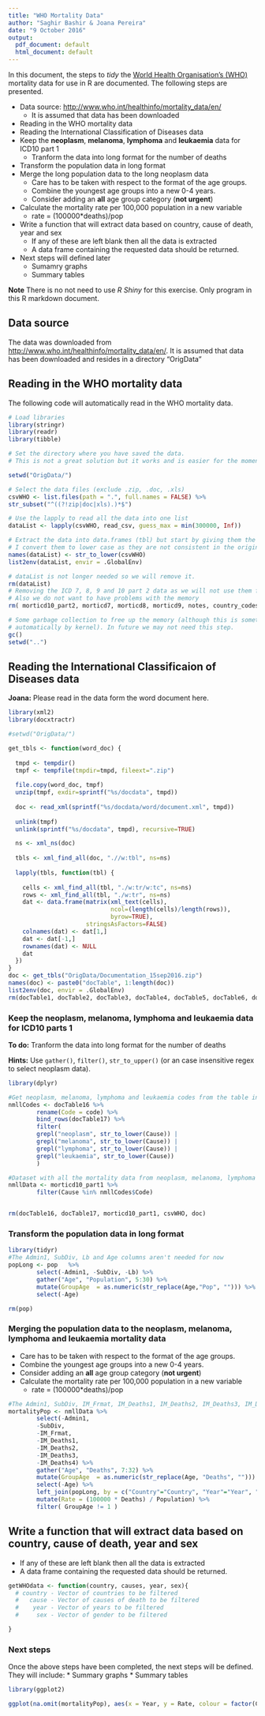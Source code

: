 ```yaml
---
title: "WHO Mortality Data"
author: "Saghir Bashir & Joana Pereira"
date: "9 October 2016"
output:
  pdf_document: default
  html_document: default
---
```


In this document, the steps to *tidy* the [World Health Organisation's (WHO)](www.who.int) mortality data for use in R are documented. The following steps are presented.

* Data source: <http://www.who.int/healthinfo/mortality_data/en/>
  + It is assumed that data has been downloaded
* Reading in the WHO mortality data
* Reading the International Classification of Diseases data
* Keep the **neoplasm**, **melanoma**, **lymphoma** and **leukaemia** data for ICD10 part 1
  + Tranform the data into long format for the number of deaths
* Transform the population data in long format
* Merge the long population data to the long neoplasm data
  + Care has to be taken with respect to the format of the age groups. 
  + Combine the youngest age groups into a new 0-4 years. 
  + Consider adding an **all** age group category (**not urgent**)
* Calculate the mortality rate per 100,000 population in a new variable
  + rate = (100000*deaths)/pop
* Write a function that will extract data based on country, cause of death, year and sex
  + If any of these are left blank then all the data is extracted
  + A data frame containing the requested data should be returned.
* Next steps will defined later
  * Sumamry graphs
  * Summary tables
  
**Note** There is no not need to use *R Shiny* for this exercise. Only program in this R markdown document.

## Data source

The data was downloaded from <http://www.who.int/healthinfo/mortality_data/en/>. It is assumed that data has been downloaded and resides in a directory "OrigData"

## Reading in the WHO mortality data

The following code will automatically read in the WHO mortality data.
```r
# Load libraries
library(stringr)
library(readr)
library(tibble)

# Set the directory where you have saved the data.
# This is not a great solution but it works and is easier for the moment, Later it should change.

setwd("OrigData/")

# Select the data files (exclude .zip, .doc, .xls)
csvWHO <- list.files(path = ".", full.names = FALSE) %>%
str_subset("^((?!zip|doc|xls).)*$")

# Use the lapply to read all the data into one list
dataList <- lapply(csvWHO, read_csv, guess_max = min(300000, Inf))

# Extract the data into data.frames (tbl) but start by giving them the dataest you want.
# I convert them to lower case as they are not consistent in the original.
names(dataList) <- str_to_lower(csvWHO)
list2env(dataList, envir = .GlobalEnv)

# dataList is not longer needed so we will remove it.
rm(dataList)
# Removing the ICD 7, 8, 9 and 10 part 2 data as we will not use them for the moment.
# Also we do not want to have problems with the memory
rm( morticd10_part2, morticd7, morticd8, morticd9, notes, country_codes)

# Some garbage collection to free up the memory (although this is something that is
# automatically by kernel). In future we may not need this step.
gc()
setwd("..")

```

## Reading the International Classificaion of Diseases data

**Joana:** Please read in the data form the word document here.
```r
library(xml2)
library(docxtractr)

#setwd("OrigData/")

get_tbls <- function(word_doc) {
  
  tmpd <- tempdir()
  tmpf <- tempfile(tmpdir=tmpd, fileext=".zip")
  
  file.copy(word_doc, tmpf)
  unzip(tmpf, exdir=sprintf("%s/docdata", tmpd))
  
  doc <- read_xml(sprintf("%s/docdata/word/document.xml", tmpd))
  
  unlink(tmpf)
  unlink(sprintf("%s/docdata", tmpd), recursive=TRUE)

  ns <- xml_ns(doc)
  
  tbls <- xml_find_all(doc, ".//w:tbl", ns=ns)
  
  lapply(tbls, function(tbl) {
    
    cells <- xml_find_all(tbl, "./w:tr/w:tc", ns=ns)
    rows <- xml_find_all(tbl, "./w:tr", ns=ns)
    dat <- data.frame(matrix(xml_text(cells), 
                             ncol=(length(cells)/length(rows)), 
                             byrow=TRUE), 
                      stringsAsFactors=FALSE)
    colnames(dat) <- dat[1,]
    dat <- dat[-1,]
    rownames(dat) <- NULL
    dat
  })
}
doc <- get_tbls("OrigData/Documentation_15sep2016.zip")
names(doc) <- paste0("docTable", 1:length(doc))
list2env(doc, envir = .GlobalEnv)
rm(docTable1, docTable2, docTable3, docTable4, docTable5, docTable6, docTable7, docTable8, docTable9, docTable10, docTable11, docTable12, docTable13, docTable14, docTable15, docTable18)

```


### Keep the **neoplasm**, **melanoma**, **lymphoma** and **leukaemia** data for ICD10 parts 1 

**To do:** Tranform the data into long format for the number of deaths

**Hints:** Use `gather()`, `filter()`, `str_to_upper()` (or an case insensitive regex to select neoplasm data). 

```r
library(dplyr)

#Get neoplasm, melanoma, lymphoma and leukaemia codes from the table in Documentation_15sep2016.doc
nmllCodes <- docTable16 %>%
        rename(Code = code) %>%
        bind_rows(docTable17) %>%
        filter(
        grepl("neoplasm", str_to_lower(Cause)) |
        grepl("melanoma", str_to_lower(Cause)) |
        grepl("lymphoma", str_to_lower(Cause)) |
        grepl("leukaemia", str_to_lower(Cause))
        )

#Dataset with all the mortality data from neoplasm, melanoma, lymphoma and leukaemia
nmllData <- morticd10_part1 %>%
        filter(Cause %in% nmllCodes$Code)


rm(docTable16, docTable17, morticd10_part1, csvWHO, doc)

```



### Transform the population data in long format

```r
library(tidyr)
#The Admin1, SubDiv, Lb and Age columns aren't needed for now
popLong <- pop   %>%
        select(-Admin1, -SubDiv, -Lb) %>%
        gather("Age", "Population", 5:30) %>%
        mutate(GroupAge  = as.numeric(str_replace(Age,"Pop", ""))) %>%
        select(-Age)

rm(pop)

```


### Merging the population data to the neoplasm, melanoma, lymphoma and leukaemia mortality data

  * Care has to be taken with respect to the format of the age groups. 
  * Combine the youngest age groups into a new 0-4 years. 
  * Consider adding an **all** age group category (**not urgent**)
  * Calculate the mortality rate per 100,000 population in a new variable
    + rate = (100000*deaths)/pop

```r

#The Admin1, SubDiv, IM_Frmat, IM_Deaths1, IM_Deaths2, IM_Deaths3, IM_Deaths4 and Age columns aren't needed for now
mortalityPop <- nmllData %>%
        select(-Admin1,
        -SubDiv,
        -IM_Frmat,
        -IM_Deaths1,
        -IM_Deaths2,
        -IM_Deaths3,
        -IM_Deaths4) %>%
        gather("Age", "Deaths", 7:32) %>%
        mutate(GroupAge  = as.numeric(str_replace(Age, "Deaths", "")))  %>%
        select(-Age) %>%
        left_join(popLong, by = c("Country"="Country", "Year"="Year", "Sex"="Sex", "Frmat"="Frmat", "GroupAge" = "GroupAge" )) %>%
        mutate(Rate = (100000 * Deaths) / Population) %>%
        filter( GroupAge != 1 )

```



## Write a function that will extract data based on country, cause of death, year and sex
  * If any of these are left blank then all the data is extracted
  * A data frame containing the requested data should be returned.

```r
getWHOdata <- function(country, causes, year, sex){
  # country - Vector of countries to be filtered
  #   cause - Vector of causes of death to be filtered
  #    year - Vector of years to be filtered
  #     sex - Vector of gender to be filtered

}

```

### Next steps

Once the above steps have been completed, the next steps will be defined. They will include:
  * Summary graphs
  * Summary tables
  
  
  
```r

library(ggplot2)

ggplot(na.omit(mortalityPop), aes(x = Year, y = Rate, colour = factor(Country))) +  geom_line(show.legend = T, shape = ".") + facet_wrap(~Cause,  ncol = 4)+ theme(legend.position = "bottom", axis.text.x = element_text(angle = -50, vjust =1, hjust = 0))
```